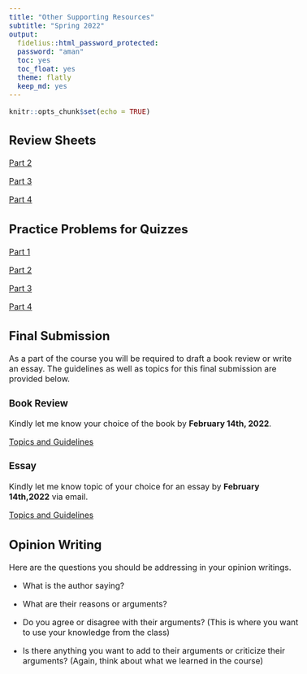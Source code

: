```yaml
---
title: "Other Supporting Resources"
subtitle: "Spring 2022"
output:
  fidelius::html_password_protected:
  password: "aman"
  toc: yes
  toc_float: yes
  theme: flatly
  keep_md: yes
---
```

<style type="text/css">
  body{
  font-size: 12pt;
}
</style>

```r
knitr::opts_chunk$set(echo = TRUE)
```


## Review Sheets

[Part 2](\Slides_1110\Part 2_Review.pdf)

[Part 3](\Slides_1110\Part 3_Review.pdf)

[Part 4](\Slides_1110\Part 4_Review.pdf)

## Practice Problems for Quizzes

[Part 1](\Slides_1110\Part 1_Practice_Problems.pdf)

[Part 2](\Slides_1110\Part 2_Practice_Problems.pdf)

[Part 3](\Slides_1110\Part 3_Practice_Problems.pdf)

[Part 4](\Slides_1110\Part 4_Practice_Problems.pdf)

## Final Submission

As a part of the course you will be required to draft a book review or write an essay. The guidelines as well as topics for this final submission are provided below. 

### Book Review

Kindly let me know your choice of the book by **February 14th, 2022**. 

[Topics and Guidelines](\Slides_1110\Book-Review.pdf)

### Essay

Kindly let me know topic of your choice for an essay by **February 14th,2022** via email.

[Topics and Guidelines](\Slides_1110\Essay.pdf)

## Opinion Writing 

Here are the questions you should be addressing in your opinion writings.

- What is the author saying? 

-  What are their reasons or arguments?

-  Do you agree or disagree with their arguments? (This is where you want to use your knowledge from the class)

- Is there anything you want to add to their arguments or criticize their arguments? (Again, think about what we learned in the course)


